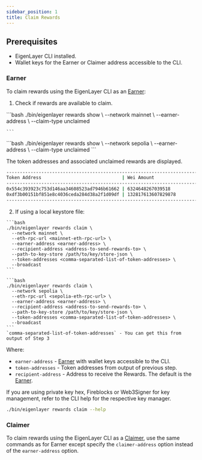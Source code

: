 ```yaml
---
sidebar_position: 1
title: Claim Rewards
---
```



## Prerequisites
* EigenLayer CLI installed.
* Wallet keys for the Earner or Claimer address accessible to the CLI.

### Earner

To claim rewards using the EigenLayer CLI as an [Earner](../../../../eigenlayer/concepts/rewards/earners-claimers-recipients.md):

1. Check if rewards are available to claim.

<Tabs groupId="network">
  <TabItem value="mainnet" label="Mainnet">
    ```bash
    ./bin/eigenlayer rewards show \
      --network mainnet \
      --earner-address <earner-address> \
      --claim-type unclaimed

    ```

  </TabItem>
  <TabItem value="sepolia" label="Sepolia">
    ```bash
    ./bin/eigenlayer rewards show \
      --network sepolia \
      --earner-address <earner-address> \
      --claim-type unclaimed
    ```
  </TabItem>
</Tabs>

The token addresses and associated unclaimed rewards are displayed.

```bash
---------------------------------------------------------------------------------------
Token Address                              | Wei Amount
---------------------------------------------------------------------------------------
0x554c393923c753d146aa34608523ad7946b61662 | 6324648267039518
0xdf3b00151bf851e8c4036ceda284d38a2f1d09df | 132817613607829878
---------------------------------------------------------------------------------------
```

2. If using a local keystore file:

<Tabs groupId="network">
  <TabItem value="mainnet" label="Mainnet">

    ```bash
    ./bin/eigenlayer rewards claim \
      --network mainnet \
      --eth-rpc-url <mainnet-eth-rpc-url> \
      --earner-address <earner-address> \
      --recipient-address <address-to-send-rewards-to> \
      --path-to-key-store /path/to/key/store-json \
      --token-addresses <comma-separated-list-of-token-addresses> \
      --broadcast
    ```

  </TabItem>
  <TabItem value="sepolia" label="Sepolia">

    ```bash
    ./bin/eigenlayer rewards claim \
      --network sepolia \
      --eth-rpc-url <sepolia-eth-rpc-url> \
      --earner-address <earner-address> \
      --recipient-address <address-to-send-rewards-to> \
      --path-to-key-store /path/to/key/store-json \
      --token-addresses <comma-separated-list-of-token-addresses> \
      --broadcast
    ```
    `comma-separated-list-of-token-addresses` - You can get this from output of Step 3
  </TabItem>
</Tabs>

Where: 
* `earner-address` - [Earner](../../../../eigenlayer/concepts/rewards/earners-claimers-recipients.md) with wallet keys accessible to the CLI.
* `token-addresses` - Token addresses from output of previous step. 
* `recipient-address` - Address to receive the Rewards. The default is the [Earner](../../../../eigenlayer/concepts/rewards/earners-claimers-recipients.md).

If you are using private key hex, Fireblocks or Web3Signer for key management, refer to the CLI help for the respective key manager.

```bash
./bin/eigenlayer rewards claim --help
```

### Claimer

To claim rewards using the EigenLayer CLI as a [Claimer](../../../../eigenlayer/concepts/rewards/earners-claimers-recipients.md),
use the same commands as for Earner except specify the `claimer-address` option instead of the `earner-address` option.